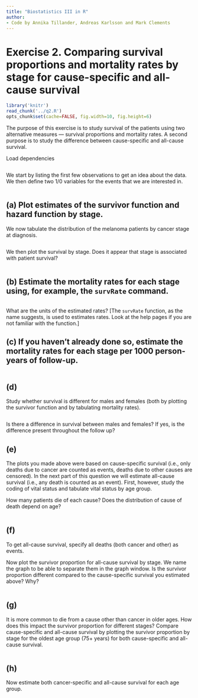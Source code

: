 ```yaml
---
title: "Biostatistics III in R"
author:
- Code by Annika Tillander, Andreas Karlsson and Mark Clements
---
```



# Exercise 2. Comparing survival proportions and mortality rates by stage for cause-specific and all-cause survival #
	

```r
library('knitr')
read_chunk('../q2.R')
opts_chunk$set(cache=FALSE, fig.width=10, fig.height=6)
```

The purpose of this exercise is to study survival of the patients
    using two alternative measures --- survival proportions and
    mortality rates. A second purpose is to study the difference between
    cause-specific and all-cause survival.


Load dependencies

```r
```

We start by listing the first few observations to get an idea about the data. We then define two 1/0 variables for the events that we are interested in.

```r
```

## (a) Plot estimates of the survivor function and hazard function by stage. ##

We now tabulate the distribution of the melanoma patients by cancer stage at diagnosis.

```r
```

We then plot the survival by stage. Does it appear that stage is associated with patient survival?

```r
```

## (b) Estimate the mortality rates for each stage using, for example, the `survRate` command. ##


```r
```

What are the units of the estimated rates? \[The `survRate` function, as the name suggests, is used to
        estimates rates. Look at the help pages if you are not familiar
        with the function.\]


## (c) If you haven’t already done so, estimate the mortality rates for each stage per 1000 person-years of follow-up. ##

```r
```

## (d) ##

Study whether survival is different for males and females (both
        by plotting the survivor function and by tabulating
        mortality rates).

```r
```

Is there a difference in survival between males and females? If
        yes, is the difference present throughout the follow up?

## (e) ##

The plots you made above were based on cause-specific survival
        (i.e., only deaths due to cancer are counted as events, deaths
        due to other causes are censored). In the next part of this
        question we will estimate all-cause survival (i.e., any death is
        counted as an event). First, however, study the coding of vital
        status and tabulate vital status by age group.

How many patients die of each cause? Does the distribution of
        cause of death depend on age?


```r
```

## (f) ##

To get all-cause survival, specify all deaths (both cancer
        and other) as events.

Now plot the survivor proportion for all-cause survival
        by stage. We name the graph to be able to separate them in the
        graph window. Is the survivor proportion different compared to
        the cause-specific survival you estimated above? Why?
```r
```

## (g) ##

It is more common to die from a cause other than cancer in
        older ages. How does this impact the survivor proportion for
        different stages? Compare cause-specific and all-cause survival
        by plotting the survivor proportion by stage for the oldest age
        group (75+ years) for both cause-specific and
        all-cause survival.

		
```r
```

## (h) ##

Now estimate both cancer-specific and all-cause survival for
        each age group.

```r
```
